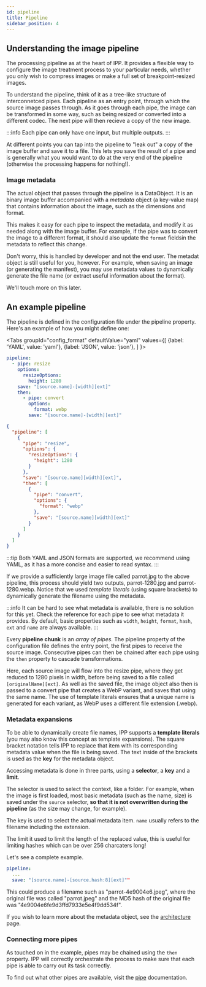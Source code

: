 ```yaml
---
id: pipeline
title: Pipeline
sidebar_position: 4
---
```



## Understanding the image pipeline

The processing pipeline as at the heart of IPP. It provides a flexible way to configure the image
treatment process to your particular needs, whether you only wish to compress images or make a full
set of breakpoint-resized images.

To understand the pipeline, think of it as a tree-like structure of interconnetced pipes. Each
pipeline as an entry point, through which the source image passes through. As it goes through each
pipe, the image can be transformed in some way, such as being resized or converted into a different
codec. The next pipe will then recieve a copy of the new image.

<!-- prettier-ignore-start -->
:::info
Each pipe can only have one input, but multiple outputs.
:::
<!-- prettier-ignore-end -->

At different points you can tap into the pipeline to "leak out" a copy of the image buffer and save
it to a file. This lets you save the result of a pipe and is generally what you would want to do at
the very end of the pipeline (otherwise the processing happens for nothing!).

### Image metadata

The actual object that passes through the pipeline is a DataObject. It is an binary image buffer
accompanied with a _metadata_ object (a key-value map) that contains information about the image,
such as the dimensions and format.

This makes it easy for each pipe to inspect the metadata, and modify it as needed along with the
image buffer. For example, if the pipe was to convert the image to a different format, it should
also update the `format` fieldsin the metadata to reflect this change.

Don't worry, this is handled by developer and not the end user. The metadat object _is_ still useful
for you, however. For example, when saving an image (or generating the manifest), you may use
metadata values to dynamically generate the file name (or extract useful information about the
format).

We'll touch more on this later.

## An example pipeline

The pipeline is defined in the configuration file under the pipeline property. Here's an example of
how you might define one:

<Tabs
  groupId="config_format"
  defaultValue="yaml"
  values={[
    {label: 'YAML', value: 'yaml'},
    {label: 'JSON', value: 'json'},
  ]
}>
<TabItem value="yaml">

```yaml title=".ipprc.yml"
pipeline:
  - pipe: resize
    options:
      resizeOptions:
        height: 1280
    save: "[source.name]-[width][ext]"
    then:
      - pipe: convert
        options:
          format: webp
        save: "[source.name]-[width][ext]"
```

</TabItem>
<TabItem value="json">

```json title=".ipprc.json"
{
  "pipeline": [
    {
      "pipe": "resize",
      "options": {
        "resizeOptions": {
          "height": 1280
        }
      },
      "save": "[source.name][width][ext]",
      "then": [
        {
          "pipe": "convert",
          "options": {
            "format": "webp"
          },
          "save": "[source.name][width][ext]"
        }
      ]
    }
  ]
}
```

</TabItem>
</Tabs>

<!-- prettier-ignore-start -->
:::tip
Both YAML and JSON formats are supported, we recommend using YAML, as it has a more concise and
easier to read syntax.
:::
<!-- prettier-ignore-end -->

If we provide a sufficiently large image file called parrot.jpg to the above pipeline, this process
should yield two outputs, parrot-1280.jpg and parrot-1280.webp. Notice that we used _template
literals_ (using square brackets) to dynamically generate the filename using the metadata.

<!-- prettier-ignore-start -->
:::info
It can be hard to see what metadata is available, there is no solution for this yet. Check the
reference for each pipe to see what metadata it provides. By default, basic properties such as
`width`, `height`, `format`, `hash`, `ext` and `name` are always available.
:::
<!-- prettier-ignore-end -->

Every **pipeline chunk** is an _array of pipes_. The pipeline property of the configuration file
defines the entry point, the first pipes to receive the source image. Consecutive pipes can then be
chained after each pipe using the `then` property to cascade transformations.

Here, each source image will flow into the resize pipe, where they get reduced to 1280 pixels in
width, before being saved to a file called `[originalName][ext]`. As well as the saved file, the
image object also then is passed to a convert pipe that creates a WebP variant, and saves that using
the same name. The use of template literals ensures that a unique name is generated for each
variant, as WebP uses a different file extension (.webp).

### Metadata expansions

To be able to dynamically create file names, IPP supports a **template literals** (you may also know
this concept as template expansions). The square bracket notation tells IPP to replace that item
with its corresponding metadata value when the file is being saved. The text inside of the brackets
is used as the **key** for the metadata object.

Accessing metadata is done in three parts, using a **selector**, a **key** and a **limit**.

The selector is used to select the context, like a folder. For example, when the image is first
loaded, most basic metadata (such as the name, size) is saved under the `source` selector, **so that
it is not overwritten during the pipeline** (as the size may change, for example).

The key is used to select the actual metadata item. `name` usually refers to the filename including
the extension.

The limit it used to limit the length of the replaced value, this is useful for limiting hashes
which can be over 256 charcaters long!

Let's see a complete example.

```yaml
pipeline:
  ...
  save: "[source.name]-[source.hash:8][ext]""
```

This could produce a filename such as "parrot-4e9004e6.jpeg", where the original file was called
"parrot.jpeg" and the MD5 hash of the original file was "4e9004e6fe9d3ffd7933e5e4f9dd534f".

If you wish to learn more about the metadata object, see the
[architecture](../concept/architecture.mdx) page.

### Connecting more pipes

As touched on in the example, pipes may be chained using the `then` property. IPP will correctly
orchestrate the process to make sure that each pipe is able to carry out its task correctly.

To find out what other pipes are available, visit the [pipe](../concept/pipes.mdx) documentation.
